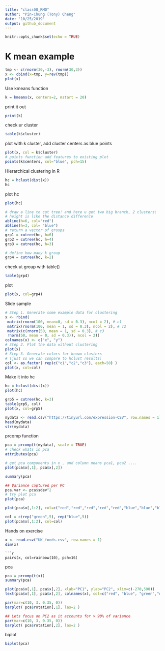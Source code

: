 ```yaml
---
title: "class08_RMD"
author: "Pin-Chung (Tony) Cheng"
date: "10/25/2019"
output: github_document
---
```


```r
knitr::opts_chunk$set(echo = TRUE)
```


# K mean example
```r
tmp <- c(rnorm(30,-3), rnorm(30,3))
x <- cbind(x=tmp, y=rev(tmp))
plot(x)
```

Use kmeans function
```r
k = kmeans(x, centers=2, nstart = 20)
```

print it out
```r
print(k)
```

check ur cluster
```r
table(k$cluster)
```


plot with k cluster, add cluster centers as blue points
```r
plot(x, col = k$cluster)
# points function add features to existing plot
points(k$centers, col="blue", pch=15)
```

Hierarchical clustering in R
```r
hc = hclust(dist(x))
hc
```

plot hc
```r
plot(hc)

# draw a line to cut tree! and here u get two big branch, 2 clusters!
# height is like the distance difference
abline(h=6, col="red")
abline(h=3, col= "blue")
# return a vector of groups
grp1 = cutree(hc, h=6)
grp2 = cutree(hc, h=4)
grp3 = cutree(hc, h=3)

# define how many k group
grp4 = cutree(hc, k=2)
```
check ut group with table()
```r
table(grp4)
```

plot
```r
plot(x, col=grp4)

```

Slide sample
```r
# Step 1. Generate some example data for clustering
x <- rbind(
 matrix(rnorm(100, mean=0, sd = 0.3), ncol = 2), # c1
 matrix(rnorm(100, mean = 1, sd = 0.3), ncol = 2), # c2
 matrix(c(rnorm(50, mean = 1, sd = 0.3), # c3
 rnorm(50, mean = 0, sd = 0.3)), ncol = 2))
colnames(x) <- c("x", "y")
# Step 2. Plot the data without clustering
plot(x)
# Step 3. Generate colors for known clusters
# (just so we can compare to hclust results)
col <- as.factor( rep(c("c1","c2","c3"), each=50) )
plot(x, col=col)
```

Make it into hc
```r
hc = hclust(dist(x))
plot(hc)

grp5 = cutree(hc, k=3)
table(grp5, col)
plot(x, col=grp5)
```

```r
mydata <- read.csv("https://tinyurl.com/expression-CSV", row.names = 1) 
head(mydata)
str(mydata)
```

prcomp function 
```r
pca = prcomp(t(mydata), scale = TRUE)
# check whats in pca
attributes(pca)
```

```r
# get pca components in x , and column means pca1, pca2 ....
plot(pca$x[,1], pca$x[,2])
```

```r
summary(pca)
```

```r
## Variance captured per PC
pca.var <- pca$sdev^2 
# try plot pca
plot(pca)

```

```r
plot(pca$x[,1:2], col=c("red","red","red","red","red","blue","blue","blue","blue","blue"))
```

```r
col = c(rep("green",5), rep("blue",5))
plot(pca$x[,1:2], col=col)       
```

Hands on exercise
```r
x <- read.csv("UK_foods.csv", row.names = 1)
dim(x)
```

```
```r
pairs(x, col=rainbow(10), pch=16)
```

pca
```r
pca = prcomp(t(x))
summary(pca)
```

```r
plot(pca$x[,1], pca$x[,2], xlab="PC1", ylab="PC2", xlim=c(-270,500))
text(pca$x[,1], pca$x[,2], colnames(x), col=c("red", "blue", "green","orange"))
```

```r
par(mar=c(10, 3, 0.35, 0))
barplot( pca$rotation[,1], las=2 )
```

```r
## Lets focus on PC2 as it accounts for > 90% of variance 
par(mar=c(10, 3, 0.35, 0))
barplot( pca$rotation[,2], las=2 )
```

biplot
```r
biplot(pca)
```

